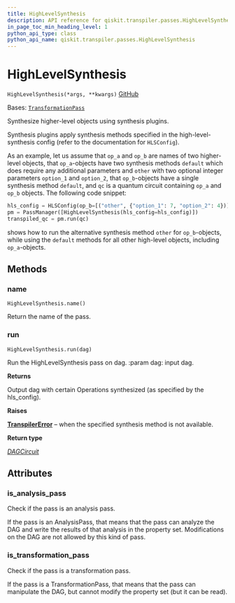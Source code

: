 ```yaml
---
title: HighLevelSynthesis
description: API reference for qiskit.transpiler.passes.HighLevelSynthesis
in_page_toc_min_heading_level: 1
python_api_type: class
python_api_name: qiskit.transpiler.passes.HighLevelSynthesis
---
```


# HighLevelSynthesis

<span id="qiskit.transpiler.passes.HighLevelSynthesis" />

`HighLevelSynthesis(*args, **kwargs)` [GitHub](https://github.com/qiskit/qiskit/tree/stable/0.24/qiskit/transpiler/passes/synthesis/high_level_synthesis.py "view source code")

Bases: [`TransformationPass`](qiskit.transpiler.TransformationPass "qiskit.transpiler.basepasses.TransformationPass")

Synthesize higher-level objects using synthesis plugins.

Synthesis plugins apply synthesis methods specified in the high-level-synthesis config (refer to the documentation for `HLSConfig`).

As an example, let us assume that `op_a` and `op_b` are names of two higher-level objects, that `op_a`-objects have two synthesis methods `default` which does require any additional parameters and `other` with two optional integer parameters `option_1` and `option_2`, that `op_b`-objects have a single synthesis method `default`, and `qc` is a quantum circuit containing `op_a` and `op_b` objects. The following code snippet:

```python
hls_config = HLSConfig(op_b=[("other", {"option_1": 7, "option_2": 4})])
pm = PassManager([HighLevelSynthesis(hls_config=hls_config)])
transpiled_qc = pm.run(qc)
```

shows how to run the alternative synthesis method `other` for `op_b`-objects, while using the `default` methods for all other high-level objects, including `op_a`-objects.

## Methods

<span id="qiskit-transpiler-passes-highlevelsynthesis-name" />

### name

<span id="qiskit.transpiler.passes.HighLevelSynthesis.name" />

`HighLevelSynthesis.name()`

Return the name of the pass.

<span id="qiskit-transpiler-passes-highlevelsynthesis-run" />

### run

<span id="qiskit.transpiler.passes.HighLevelSynthesis.run" />

`HighLevelSynthesis.run(dag)`

Run the HighLevelSynthesis pass on dag. :param dag: input dag.

**Returns**

Output dag with certain Operations synthesized (as specified by the hls\_config).

**Raises**

[**TranspilerError**](qiskit.transpiler.TranspilerError "qiskit.transpiler.TranspilerError") – when the specified synthesis method is not available.

**Return type**

[*DAGCircuit*](qiskit.dagcircuit.DAGCircuit "qiskit.dagcircuit.dagcircuit.DAGCircuit")

## Attributes

<span id="qiskit.transpiler.passes.HighLevelSynthesis.is_analysis_pass" />

### is\_analysis\_pass

Check if the pass is an analysis pass.

If the pass is an AnalysisPass, that means that the pass can analyze the DAG and write the results of that analysis in the property set. Modifications on the DAG are not allowed by this kind of pass.

<span id="qiskit.transpiler.passes.HighLevelSynthesis.is_transformation_pass" />

### is\_transformation\_pass

Check if the pass is a transformation pass.

If the pass is a TransformationPass, that means that the pass can manipulate the DAG, but cannot modify the property set (but it can be read).

